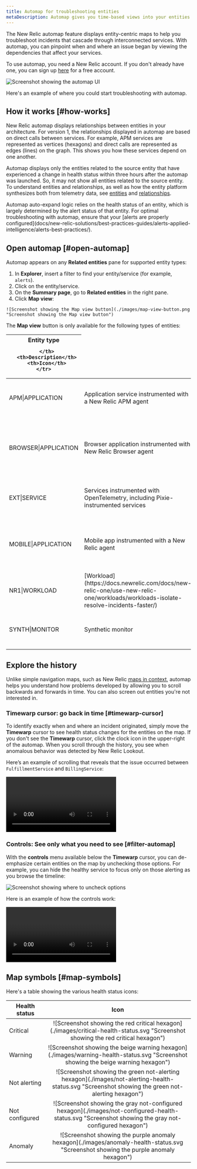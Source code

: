```yaml
---
title: Automap for troubleshooting entities
metaDescription: Automap gives you time-based views into your entities.
---
```


The New Relic automap feature displays entity-centric maps to help you troubleshoot incidents that cascade through interconnected services. With automap, you can pinpoint when and where an issue began by viewing the dependencies that affect your services.

To use automap, you need a New Relic account. If you don't already have one, you can sign up [here](https://newrelic.com/signup) for a free account.

![Screenshot showing the automap UI](./images/automaps-overview.png "Screenshot showing the automap UI")

<figcaption>
Here's an example of where you could start troubleshooting with automap.
</figcaption>

## How it works [#how-works]

New Relic automap displays relationships between entities in your architecture. For version 1, the relationships displayed in automap are based on direct calls between services. For example, APM services are represented as vertices (hexagons) and direct calls are represented as edges (lines) on the graph. This shows you how these services depend on one another. 

 Automap displays only the entities related to the source entity that have experienced a change in health status within three hours after the automap was launched. So, it may not show all entities related to the source entity. To understand entities and relationships, as well as how the entity platform synthesizes both from telemetry data, see [entities](https://docs.newrelic.com/docs/new-relic-one/use-new-relic-one/core-concepts/what-entity-new-relic/) and [relationships](https://docs.newrelic.com/docs/apis/nerdgraph/examples/nerdgraph-relationships-api-tutorial/).

<Callout variant="important">
Automap auto-expand logic relies on the health status of an entity, which is largely determined by the alert status of that entity. For optimal troubleshooting with automap, ensure that your [alerts are properly configured](docs/new-relic-solutions/best-practices-guides/alerts-applied-intelligence/alerts-best-practices/).
</Callout>

## Open automap [#open-automap]

Automap appears on any **Related entities** pane for supported entity types:

  1. In **Explorer**, insert a filter to find your entity/service (for example, `alerts`).
  2. Click on the entity/service.
  3. On the **Summary page**, go to **Related entities** in the right pane.
  4. Click **Map view**: 
  
    ![Screenshot showing the Map view button](./images/map-view-button.png "Screenshot showing the Map view button")

The **Map view** button is only available for the following types of entities:

<table>
  <thead>
    <tr>
      <th style={{ width: "200px" }}>Entity type
        
      </th>
      <th>Description</th>
      <th>Icon</th>
    </tr>
  </thead>
    <tbody>
    <tr>
      <td>
        APM|APPLICATION
      </td>
      <td>
        Application service instrumented with a New Relic APM agent
      </td>
      <td style="text-align:center">
        ![Screenshot of application icon](./images/application-icon.svg "Screenshot of application icon")
      </td>
    </tr>
    <tr>
      <td>
        BROWSER|APPLICATION
      </td>
      <td>Browser application instrumented with New Relic Browser agent</td>
      <td style="text-align:center">
        ![Screenshot of browser application icon](./images/browser-application-icon.svg "Screenshot of browser application icon")
      </td>
    </tr>
    <tr>
      <td>
        EXT|SERVICE
      </td>
      <td>
        Services instrumented with OpenTelemetry, including Pixie-instrumented services
      </td>
      <td style="text-align:center">
        ![Screenshot of application icon](./images/application-icon.svg "Screenshot of application icon")
      </td>
    </tr>
    <tr>
      <td>
        MOBILE|APPLICATION
      </td>
      <td>
        Mobile app instrumented with a New Relic agent
      </td>
      <td style="text-align:center">
        ![Screenshot of browser application icon](./images/mobile-application-icon.svg "Screenshot of mobile application icon")
      </td>
    </tr>
    <tr>
      <td>
        NR1|WORKLOAD
      </td>
      <td>
        [Workload](https://docs.newrelic.com/docs/new-relic-one/use-new-relic-one/workloads/workloads-isolate-resolve-incidents-faster/)
      </td>
      <td style="text-align:center">
        ![Screenshot of workload icon](./images/workload-icon.svg "Screenshot of workload icon")
      </td>
    </tr>
    <tr>
      <td>
        SYNTH|MONITOR
      </td>
      <td>
        Synthetic monitor
      </td>
      <td style="text-align:center">
        ![Screenshot of synthetic icon](./images/synthetic-icon.svg "Screenshot of synthetic icon")
      </td>
    </tr>
    </tbody>
</table>

## Explore the history

Unlike simple navigation maps, such as New Relic [maps in context](https://docs.newrelic.com/docs/new-relic-one/use-new-relic-one/ui-data/maps-in-context/), automap helps you understand how problems developed by allowing you to scroll backwards and forwards in time. You can also screen out entities you're not interested in.

### Timewarp cursor: go back in time [#timewarp-cursor]

To identify exactly when and where an incident originated, simply move the **Timewarp** cursor to see health status changes for the entities on the map. If you don't see the **Timewarp** cursor, click the clock icon in the upper-right of the automap. When you scroll through the history, you see when anomalous behavior was detected by New Relic Lookout.

Here’s an example of scrolling that reveals that the issue occurred between `FulfillmentService` and `BillingService`:

<Video
  type="wistia"
  id="xqj83ghoog"
/>

### Controls: See only what you need to see [#filter-automap]

With the **controls** menu available below the **Timewarp** cursor, you can de-emphasize certain entities on the map by unchecking those options. For example, you can hide the healthy service to focus only on those alerting as you browse the timeline:

![Screenshot showing where to uncheck options](./images/layer-control-check-boxes.png "Screenshot showing where to uncheck options")

Here is an example of how the controls work:

<Video
  type="wistia"
  id="e15c99hsr2"
/>

## Map symbols [#map-symbols]

Here's a table showing the various health status icons:

<table>
  <thead>
    <tr>
      <th style={{ width: "200px" }}>
        Health status
      </th>
      <th style="text-align:center">
        Icon
      </th>
    </tr>
  </thead>
    <tbody>
    <tr>
      <td>
        Critical
      </td>
      <td style="text-align:center">
        ![Screenshot showing the red critical hexagon](./images/critical-health-status.svg "Screenshot showing the red critical hexagon")
      </td>
    </tr>
    <tr>
      <td>
        Warning
      </td>
      <td style="text-align:center">
        ![Screenshot showing the beige warning hexagon](./images/warning-health-status.svg "Screenshot showing the beige warning hexagon")
      </td>
    </tr>
    <tr>
      <td>
        Not alerting
      </td>
      <td style="text-align:center">
        ![Screenshot showing the green not-alerting hexagon](./images/not-alerting-health-status.svg "Screenshot showing the green not-alerting hexagon")
      </td>
    </tr>
    <tr>
      <td>
        Not configured
      </td>
      <td style="text-align:center">
       ![Screenshot showing the gray not-configured hexagon](./images/not-configured-health-status.svg "Screenshot showing the gray not-configured hexagon")
      </td>
    </tr>
    <tr>
      <td>
        Anomaly
      </td>
      <td style="text-align:center">
       ![Screenshot showing the purple anomaly hexagon](./images/anomaly-health-status.svg "Screenshot showing the purple anomaly hexagon")
      </td>
    </tr>
  </tbody>
</table>